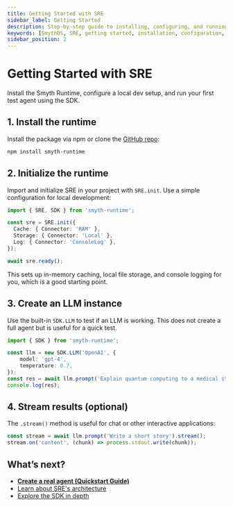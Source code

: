 ```yaml
---
title: Getting Started with SRE
sidebar_label: Getting Started
description: Step-by-step guide to installing, configuring, and running your first AI agent on Smyth Runtime Environment.
keywords: [SmythOS, SRE, getting started, installation, configuration, first agent, tutorial]
sidebar_position: 2
---
```


# Getting Started with SRE

<InfoCallout title="What you'll learn">
Install the Smyth Runtime, configure a local dev setup, and run your first test agent using the SDK.
</InfoCallout>

<Spacer size="md" />

## 1. Install the runtime

Install the package via npm or clone the [GitHub repo](https://github.com/SmythOS/smyth-runtime/tree/os-code-restructure):

```bash
npm install smyth-runtime 
```

## 2. Initialize the runtime

Import and initialize SRE in your project with `SRE.init`. Use a simple configuration for local development:

```typescript
import { SRE, SDK } from 'smyth-runtime';

const sre = SRE.init({
  Cache: { Connector: 'RAM' },
  Storage: { Connector: 'Local' },
  Log: { Connector: 'ConsoleLog' },
});

await sre.ready();
```
This sets up in-memory caching, local file storage, and console logging for you, which is a good starting point.

## 3. Create an LLM instance

Use the built-in `SDK.LLM` to test if an LLM is working. This does not create a full agent but is useful for a quick test.

```typescript
import { SDK } from 'smyth-runtime';

const llm = new SDK.LLM('OpenAI', {
    model: 'gpt-4',
    temperature: 0.7,
});
const res = await llm.prompt('Explain quantum computing to a medical student');
console.log(res);
```

## 4. Stream results (optional)

The `.stream()` method is useful for chat or other interactive applications:

```typescript
const stream = await llm.prompt('Write a short story').stream();
stream.on('content', (chunk) => process.stdout.write(chunk));
```

## What’s next?

- [**Create a real agent (Quickstart Guide)**](/docs/agent-runtime/quickstart)
- [Learn about SRE's architecture](/docs/agent-runtime/architecture)
- [Explore the SDK in depth](/docs/agent-runtime/sdk-guide)